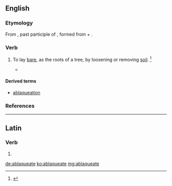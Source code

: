 ==English==

===Etymology===
From {{etyl|la|en}} {{term/t|la|ablaqueātus||loosened, dug up}}, past participle of {{term/t|la|ablaqueō||to disentangle}}, formed from {{term|ab-|lang=la}} + {{term/t|la|laqueō||noose}}.

===Verb===
{{en-verb|ablaqueat|ing}}

# {{context|transitive|obsolete|lang=en}} To lay [[bare]], as the roots of a tree, by loosening or removing [[soil]]. {{defdate|Attested from around (1350 to 1470) until the mid 18<sup>th</sup> century.}}<ref name=SOED>{{R:SOED5|page=5}}</ref>
#* {{quote-book|title=The Bucolics and Georgics of Virgil|author=[[w:Thomas Keightley (historian)|Thomas Keightley]]|year=1847|passage=After the autumnal equinox they were to be '''''ablaqueated''''' like the vines. Every third year they were to be dunged, and after some years (generally the eighth) to be pruned; for there was an old saying, to wit, ''eum qui aret olivetum rogare fructum; qui stercoret exorare; qui caedat cogere''.}}

====Derived terms====
* [[ablaqueation]]

===References===
<references/>

----

==Latin==

===Verb===
{{la-verb-form|ablaqueāte}}

# {{conjugation of|ablaqueō||1|p|pres|act|imp|lang=la}}

[[de:ablaqueate]]
[[ko:ablaqueate]]
[[mg:ablaqueate]]